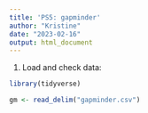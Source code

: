```yaml
---
title: 'PS5: gapminder'
author: "Kristine"
date: "2023-02-16"
output: html_document
---
```

1. Load and check data:
```r
library(tidyverse)
```
```r
gm <- read_delim("gapminder.csv")
```
